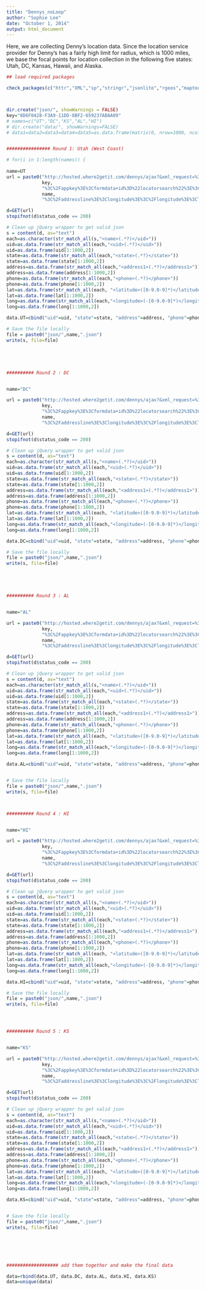 ```yaml
---
title: "Dennys_noLoop"
author: "Sophie Lee"
date: "October 1, 2014"
output: html_document
---
```


Here, we are collecting Denny's location data. Since the location service provider for Denny's has a fairly high limit for radius, which is 1000 miles, we base the focal points for location collection in the following five states: Utah, DC, Kansas, Hawaii, and Alaska. 
```r

## load required packages

check_packages(c("httr","XML","sp","stringr","jsonlite","rgeos","maptools", "rgdal","ggplot2","spatsta","jsonlite","stringr"))



dir.create("json/", showWarnings = FALSE)
key="8D6F0428-F3A9-11DD-8BF2-659237ABAA09"
# names=c("UT","DC","KS","AL","HI")
# dir.create("data/", showWarnings=FALSE)
# data1=data2=data3=data4=data5=as.data.frame(matrix(0, nrow=1000, ncol=6))


################ Round 1: Utah (West Coast)

# for(i in 1:length(names)) {
  
name=UT
url = paste0("http://hosted.where2getit.com/dennys/ajax?&xml_request=%3Crequest%3E%3Cappkey%3E",
             key,
             "%3C%2Fappkey%3E%3Cformdata+id%3D%22locatorsearch%22%3E%3Cdataview%3Estore_default%3C%2Fdataview%3E%3Climit%3E3000%3C%2Flimit%3E%3Cgeolocs%3E%3Cgeoloc%3E%3Caddressline%3E,%20",
             name,
             "%3C%2Faddressline%3E%3Clongitude%3E%3C%2Flongitude%3E%3Clatitude%3E%3C%2Flatitude%3E%3C%2Fgeoloc%3E%3C%2Fgeolocs%3E%3Csearchradius%3E3000|10000%3C%2Fsearchradius%3E%3C%2Fformdata%3E%3C%2Frequest%3E")   

d=GET(url)
stopifnot(d$status_code == 200)

# Clean up jQuery wrapper to get valid json
s = content(d, as="text")
each=as.character(str_match_all(s,"<name>(.*?)</uid>"))
uid=as.data.frame(str_match_all(each,"<uid>(.*?)</uid>"))
uid=as.data.frame(uid[1:1000,2])
state=as.data.frame(str_match_all(each,"<state>(.*?)</state>"))
state=as.data.frame(state[1:1000,2])
address=as.data.frame(str_match_all(each,"<address1>(.*?)</address1>"))
address=as.data.frame(address[1:1000,2])
phone=as.data.frame(str_match_all(each,"<phone>(.*?)</phone>"))
phone=as.data.frame(phone[1:1000,2])
lat=as.data.frame(str_match_all(each, "<latitude>([0-9.0-9]*)</latitude>"))
lat=as.data.frame(lat[1:1000,2])
long=as.data.frame(str_match_all(each,"<longitude>(-[0-9.0-9]*)</longitude>"))
long=as.data.frame(long[1:1000,2])

data.UT=cbind("uid"=uid, "state"=state, "address"=address, "phone"=phone, "lat"=lat, "long"=long)

# Save the file locally
file = paste0("json/",name,".json")
write(s, file=file)





########## Round 2 : DC  


name="DC"    

url = paste0("http://hosted.where2getit.com/dennys/ajax?&xml_request=%3Crequest%3E%3Cappkey%3E",
             key,
             "%3C%2Fappkey%3E%3Cformdata+id%3D%22locatorsearch%22%3E%3Cdataview%3Estore_default%3C%2Fdataview%3E%3Climit%3E3000%3C%2Flimit%3E%3Cgeolocs%3E%3Cgeoloc%3E%3Caddressline%3E,%20",
             name,
             "%3C%2Faddressline%3E%3Clongitude%3E%3C%2Flongitude%3E%3Clatitude%3E%3C%2Flatitude%3E%3C%2Fgeoloc%3E%3C%2Fgeolocs%3E%3Csearchradius%3E3000|10000%3C%2Fsearchradius%3E%3C%2Fformdata%3E%3C%2Frequest%3E")   

d=GET(url)
stopifnot(d$status_code == 200)

# Clean up jQuery wrapper to get valid json
s = content(d, as="text")
each=as.character(str_match_all(s,"<name>(.*?)</uid>"))
uid=as.data.frame(str_match_all(each,"<uid>(.*?)</uid>"))
uid=as.data.frame(uid[1:1000,2])
state=as.data.frame(str_match_all(each,"<state>(.*?)</state>"))
state=as.data.frame(state[1:1000,2])
address=as.data.frame(str_match_all(each,"<address1>(.*?)</address1>"))
address=as.data.frame(address[1:1000,2])
phone=as.data.frame(str_match_all(each,"<phone>(.*?)</phone>"))
phone=as.data.frame(phone[1:1000,2])
lat=as.data.frame(str_match_all(each, "<latitude>([0-9.0-9]*)</latitude>"))
lat=as.data.frame(lat[1:1000,2])
long=as.data.frame(str_match_all(each,"<longitude>(-[0-9.0-9]*)</longitude>"))
long=as.data.frame(long[1:1000,2])

data.DC=cbind("uid"=uid, "state"=state, "address"=address, "phone"=phone, "lat"=lat, "long"=long)

# Save the file locally
file = paste0("json/",name,".json")
write(s, file=file)





########## Round 3 : AL  


name="AL"    

url = paste0("http://hosted.where2getit.com/dennys/ajax?&xml_request=%3Crequest%3E%3Cappkey%3E",
             key,
             "%3C%2Fappkey%3E%3Cformdata+id%3D%22locatorsearch%22%3E%3Cdataview%3Estore_default%3C%2Fdataview%3E%3Climit%3E3000%3C%2Flimit%3E%3Cgeolocs%3E%3Cgeoloc%3E%3Caddressline%3E,%20",
             name,
             "%3C%2Faddressline%3E%3Clongitude%3E%3C%2Flongitude%3E%3Clatitude%3E%3C%2Flatitude%3E%3C%2Fgeoloc%3E%3C%2Fgeolocs%3E%3Csearchradius%3E3000|10000%3C%2Fsearchradius%3E%3C%2Fformdata%3E%3C%2Frequest%3E")   

d=GET(url)
stopifnot(d$status_code == 200)

# Clean up jQuery wrapper to get valid json
s = content(d, as="text")
each=as.character(str_match_all(s,"<name>(.*?)</uid>"))
uid=as.data.frame(str_match_all(each,"<uid>(.*?)</uid>"))
uid=as.data.frame(uid[1:1000,2])
state=as.data.frame(str_match_all(each,"<state>(.*?)</state>"))
state=as.data.frame(state[1:1000,2])
address=as.data.frame(str_match_all(each,"<address1>(.*?)</address1>"))
address=as.data.frame(address[1:1000,2])
phone=as.data.frame(str_match_all(each,"<phone>(.*?)</phone>"))
phone=as.data.frame(phone[1:1000,2])
lat=as.data.frame(str_match_all(each, "<latitude>([0-9.0-9]*)</latitude>"))
lat=as.data.frame(lat[1:1000,2])
long=as.data.frame(str_match_all(each,"<longitude>(-[0-9.0-9]*)</longitude>"))
long=as.data.frame(long[1:1000,2])

data.AL=cbind("uid"=uid, "state"=state, "address"=address, "phone"=phone, "lat"=lat, "long"=long)


# Save the file locally
file = paste0("json/",name,".json")
write(s, file=file)



########## Round 4 : HI  


name="HI"    

url = paste0("http://hosted.where2getit.com/dennys/ajax?&xml_request=%3Crequest%3E%3Cappkey%3E",
             key,
             "%3C%2Fappkey%3E%3Cformdata+id%3D%22locatorsearch%22%3E%3Cdataview%3Estore_default%3C%2Fdataview%3E%3Climit%3E3000%3C%2Flimit%3E%3Cgeolocs%3E%3Cgeoloc%3E%3Caddressline%3E,%20",
             name,
             "%3C%2Faddressline%3E%3Clongitude%3E%3C%2Flongitude%3E%3Clatitude%3E%3C%2Flatitude%3E%3C%2Fgeoloc%3E%3C%2Fgeolocs%3E%3Csearchradius%3E3000|10000%3C%2Fsearchradius%3E%3C%2Fformdata%3E%3C%2Frequest%3E")   

d=GET(url)
stopifnot(d$status_code == 200)

# Clean up jQuery wrapper to get valid json
s = content(d, as="text")
each=as.character(str_match_all(s,"<name>(.*?)</uid>"))
uid=as.data.frame(str_match_all(each,"<uid>(.*?)</uid>"))
uid=as.data.frame(uid[1:1000,2])
state=as.data.frame(str_match_all(each,"<state>(.*?)</state>"))
state=as.data.frame(state[1:1000,2])
address=as.data.frame(str_match_all(each,"<address1>(.*?)</address1>"))
address=as.data.frame(address[1:1000,2])
phone=as.data.frame(str_match_all(each,"<phone>(.*?)</phone>"))
phone=as.data.frame(phone[1:1000,2])
lat=as.data.frame(str_match_all(each, "<latitude>([0-9.0-9]*)</latitude>"))
lat=as.data.frame(lat[1:1000,2])
long=as.data.frame(str_match_all(each,"<longitude>(-[0-9.0-9]*)</longitude>"))
long=as.data.frame(long[1:1000,2])

data.HI=cbind("uid"=uid, "state"=state, "address"=address, "phone"=phone, "lat"=lat, "long"=long)

# Save the file locally
file = paste0("json/",name,".json")
write(s, file=file)




########## Round 5 : KS  


name="KS"    

url = paste0("http://hosted.where2getit.com/dennys/ajax?&xml_request=%3Crequest%3E%3Cappkey%3E",
             key,
             "%3C%2Fappkey%3E%3Cformdata+id%3D%22locatorsearch%22%3E%3Cdataview%3Estore_default%3C%2Fdataview%3E%3Climit%3E3000%3C%2Flimit%3E%3Cgeolocs%3E%3Cgeoloc%3E%3Caddressline%3E,%20",
             name,
             "%3C%2Faddressline%3E%3Clongitude%3E%3C%2Flongitude%3E%3Clatitude%3E%3C%2Flatitude%3E%3C%2Fgeoloc%3E%3C%2Fgeolocs%3E%3Csearchradius%3E3000|10000%3C%2Fsearchradius%3E%3C%2Fformdata%3E%3C%2Frequest%3E")   

d=GET(url)
stopifnot(d$status_code == 200)

# Clean up jQuery wrapper to get valid json
s = content(d, as="text")
each=as.character(str_match_all(s,"<name>(.*?)</uid>"))
uid=as.data.frame(str_match_all(each,"<uid>(.*?)</uid>"))
uid=as.data.frame(uid[1:1000,2])
state=as.data.frame(str_match_all(each,"<state>(.*?)</state>"))
state=as.data.frame(state[1:1000,2])
address=as.data.frame(str_match_all(each,"<address1>(.*?)</address1>"))
address=as.data.frame(address[1:1000,2])
phone=as.data.frame(str_match_all(each,"<phone>(.*?)</phone>"))
phone=as.data.frame(phone[1:1000,2])
lat=as.data.frame(str_match_all(each, "<latitude>([0-9.0-9]*)</latitude>"))
lat=as.data.frame(lat[1:1000,2])
long=as.data.frame(str_match_all(each,"<longitude>(-[0-9.0-9]*)</longitude>"))
long=as.data.frame(long[1:1000,2])

data.KS=cbind("uid"=uid, "state"=state, "address"=address, "phone"=phone, "lat"=lat, "long"=long)


# Save the file locally
file = paste0("json/",name,".json")
write(s, file=file)






################### add them together and make the final data

data=rbind(data.UT, data.DC, data.AL, data.HI, data.KS)
data=unique(data)









```



